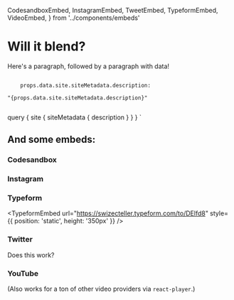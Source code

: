 
  CodesandboxEmbed,
  InstagramEmbed,
  TweetEmbed,
  TypeformEmbed,
  VideoEmbed,
} from '../components/embeds'

# Will it blend?

Here's a paragraph, followed by a paragraph with data!

<div>
  <code>
    props.data.site.siteMetadata.description:
    <br />"{props.data.site.siteMetadata.description}"
  </code>
</div>

  query {
    site {
      siteMetadata {
        description
      }
    }
  }
`

## And some embeds:

### Codesandbox

<CodesandboxEmbed id="3vmrlm0175" />

### Instagram

<InstagramEmbed url="https://www.instagram.com/p/Br5gJ4-BNro/" />

### Typeform

<TypeformEmbed
  url="https://swizecteller.typeform.com/to/DElfd8"
  style={{ position: 'static', height: '350px' }}
/>

### Twitter

<TweetEmbed id="1107783039038296064" />

Does this work?

### YouTube

(Also works for a ton of other video providers via `react-player`.)

<VideoEmbed url="https://www.youtube.com/watch?v=9a4YcixDhFM" />
